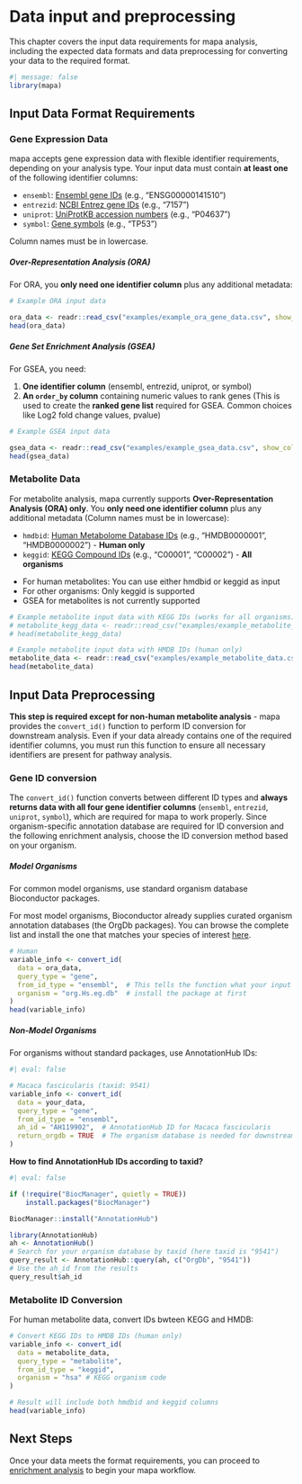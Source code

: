 # Data input and preprocessing

This chapter covers the input data requirements for mapa analysis, including the expected data formats and data preprocessing for converting your data to the required format.

```r
#| message: false
library(mapa)
```


## Input Data Format Requirements

### Gene Expression Data

mapa accepts gene expression data with flexible identifier requirements, depending on your analysis type. Your input data must contain **at least one** of the following identifier columns:

-   `ensembl`: [Ensembl gene IDs](https://asia.ensembl.org/info/genome/stable_ids/index.html) (e.g., "ENSG00000141510")
-   `entrezid`: [NCBI Entrez gene IDs](https://pmc.ncbi.nlm.nih.gov/articles/PMC1761442/) (e.g., "7157")
-   `uniprot`: [UniProtKB accession numbers](https://www.uniprot.org/help/accession_numbers) (e.g., "P04637")
-   `symbol`: [Gene symbols](https://www.pnas.org/doi/full/10.1073/pnas.2025207118) (e.g., "TP53")

::: callout-important
Column names must be in lowercase.
:::

::: panel-tabset
##### Over-Representation Analysis (ORA)

For ORA, you **only need one identifier column** plus any additional metadata:

```r
# Example ORA input data

ora_data <- readr::read_csv("examples/example_ora_gene_data.csv", show_col_types = FALSE)
head(ora_data)
```

##### Gene Set Enrichment Analysis (GSEA)

For GSEA, you need:

1.  **One identifier column** (ensembl, entrezid, uniprot, or symbol)
2.  **An `order_by` column** containing numeric values to rank genes (This is used to create the **ranked gene list** required for GSEA. Common choices like Log2 fold change values, pvalue)

```r
# Example GSEA input data

gsea_data <- readr::read_csv("examples/example_gsea_data.csv", show_col_types = FALSE)
head(gsea_data)
```
:::

### Metabolite Data

For metabolite analysis, mapa currently supports **Over-Representation Analysis (ORA) only**. You **only need one identifier column** plus any additional metadata (Column names must be in lowercase):

- `hmdbid`: [Human Metabolome Database IDs](https://www.hmdb.ca) (e.g., "HMDB0000001", "HMDB0000002") - **Human only**
- `keggid`: [KEGG Compound IDs](https://www.genome.jp/kegg/compound/) (e.g., "C00001", "C00002") - **All organisms**

::: callout-note
- For human metabolites: You can use either hmdbid or keggid as input
- For other organisms: Only keggid is supported
- GSEA for metabolites is not currently supported
:::

``` r
# Example metabolite input data with KEGG IDs (works for all organisms)
# metabolite_kegg_data <- readr::read_csv("examples/example_metabolite_kegg.csv", show_col_types = FALSE)
# head(metabolite_kegg_data)
```
``` r
# Example metabolite input data with HMDB IDs (human only)
metabolite_data <- readr::read_csv("examples/example_metabolite_data.csv", show_col_types = FALSE)
head(metabolite_data)
```

## Input Data Preprocessing

**This step is required except for non-human metabolite analysis** - mapa provides the `convert_id()` function to perform ID conversion for downstream analysis. Even if your data already contains one of the required identifier columns, you must run this function to ensure all necessary identifiers are present for pathway analysis.

### Gene ID conversion

The `convert_id()` function converts between different ID types and **always returns data with all four gene identifier columns** (`ensembl`, `entrezid`, `uniprot`, `symbol`), which are required for mapa to work properly. Since organism-specific annotation database are required for ID conversion and the following enrichment analysis, choose the ID conversion method based on your organism.

::: panel-tabset

##### Model Organisms

For common model organisms, use standard organism database Bioconductor packages.

::: callout-note

For most model organisms, Bioconductor already supplies curated organism annotation databases (the OrgDb packages). You can browse the complete list and install the one that matches your species of interest [here](https://bioconductor.org/packages/release/BiocViews.html#___OrgDb).

:::

``` r
# Human
variable_info <- convert_id(
  data = ora_data,
  query_type = "gene",
  from_id_type = "ensembl",  # This tells the function what your input column represents
  organism = "org.Hs.eg.db"  # install the package at first
)
head(variable_info)
```

##### Non-Model Organisms

For organisms without standard packages, use AnnotationHub IDs:

``` r
#| eval: false

# Macaca fascicularis (taxid: 9541)
variable_info <- convert_id(
  data = your_data,
  query_type = "gene",
  from_id_type = "ensembl",
  ah_id = "AH119902",  # AnnotationHub ID for Macaca fascicularis
  return_orgdb = TRUE  # The organism database is needed for downstream analysis
)
```

::: callout-tip
**How to find AnnotationHub IDs according to taxid?**
``` r
#| eval: false

if (!require("BiocManager", quietly = TRUE))
    install.packages("BiocManager")

BiocManager::install("AnnotationHub")

library(AnnotationHub)
ah <- AnnotationHub()
# Search for your organism database by taxid (here taxid is "9541")
query_result <- AnnotationHub::query(ah, c("OrgDb", "9541"))
# Use the ah_id from the results
query_result$ah_id
```
:::

:::

### Metabolite ID Conversion

For human metabolite data, convert IDs bwteen KEGG and HMDB:

``` r
# Convert KEGG IDs to HMDB IDs (human only)
variable_info <- convert_id(
  data = metabolite_data,
  query_type = "metabolite", 
  from_id_type = "keggid",
  organism = "hsa" # KEGG organism code
)

# Result will include both hmdbid and keggid columns
head(variable_info)
```

## Next Steps

Once your data meets the format requirements, you can proceed to [enrichment analysis](03_enrichment_analysis.qmd) to begin your mapa workflow.
